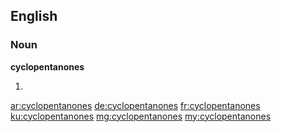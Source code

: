 ==English==

===Noun===
'''cyclopentanones'''

# {{plural of|cyclopentanone}}

[[ar:cyclopentanones]]
[[de:cyclopentanones]]
[[fr:cyclopentanones]]
[[ku:cyclopentanones]]
[[mg:cyclopentanones]]
[[my:cyclopentanones]]